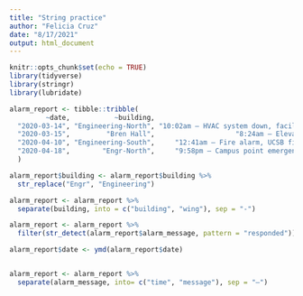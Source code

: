 ```yaml
---
title: "String practice"
author: "Felicia Cruz"
date: "8/17/2021"
output: html_document
---
```


```r
knitr::opts_chunk$set(echo = TRUE)
library(tidyverse)
library(stringr)
library(lubridate)
```

```r
alarm_report <- tibble::tribble(
         ~date,           ~building,                                              ~alarm_message,
  "2020-03-14", "Engineering-North", "10:02am – HVAC system down, facilities management alerted",
  "2020-03-15",         "Bren Hall",                    "8:24am – Elevator North out of service",
  "2020-04-10", "Engineering-South",     "12:41am – Fire alarm, UCSB fire responded and cleared",
  "2020-04-18",        "Engr-North",     "9:58pm – Campus point emergency siren, UCPD responded"
  )

```

```r
alarm_report$building <- alarm_report$building %>% 
  str_replace("Engr", "Engineering") 

alarm_report <- alarm_report %>% 
  separate(building, into = c("building", "wing"), sep = "-")

alarm_report <- alarm_report %>%  
  filter(str_detect(alarm_report$alarm_message, pattern = "responded"))

alarm_report$date <- ymd(alarm_report$date)


alarm_report <- alarm_report %>% 
  separate(alarm_message, into= c("time", "message"), sep = "–")
```

